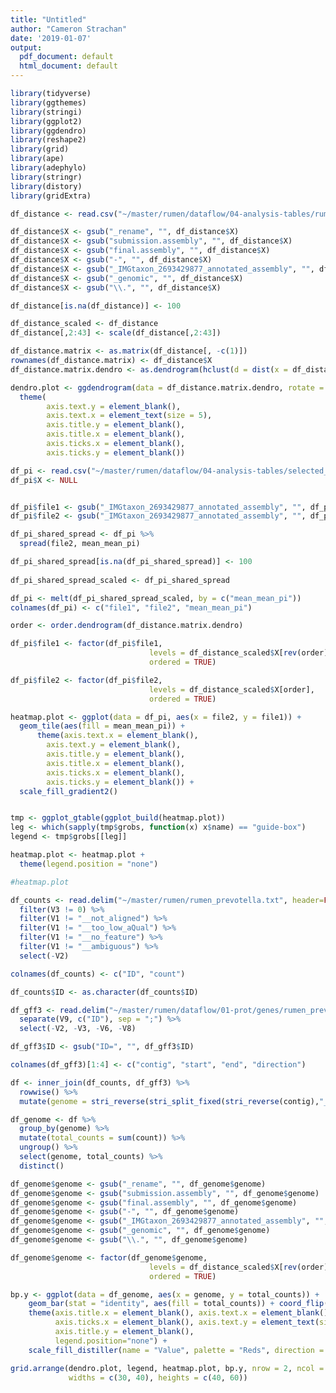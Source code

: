 ```yaml
---
title: "Untitled"
author: "Cameron Strachan"
date: '2019-01-07'
output:
  pdf_document: default
  html_document: default
---
```


```r
library(tidyverse)
library(ggthemes)
library(stringi)
library(ggplot2)
library(ggdendro)
library(reshape2)
library(grid)
library(ape)
library(adephylo)
library(stringr)
library(distory)
library(gridExtra)
```

```r
df_distance <- read.csv("~/master/rumen/dataflow/04-analysis-tables/rumen_prevotella_checkMtree_distance.csv") 

df_distance$X <- gsub("_rename", "", df_distance$X)
df_distance$X <- gsub("submission.assembly", "", df_distance$X)
df_distance$X <- gsub("final.assembly", "", df_distance$X)
df_distance$X <- gsub("-", "", df_distance$X)
df_distance$X <- gsub("_IMGtaxon_2693429877_annotated_assembly", "", df_distance$X)
df_distance$X <- gsub("_genomic", "", df_distance$X)
df_distance$X <- gsub("\\.", "", df_distance$X)

df_distance[is.na(df_distance)] <- 100

df_distance_scaled <- df_distance
df_distance[,2:43] <- scale(df_distance[,2:43])

df_distance.matrix <- as.matrix(df_distance[, -c(1)])
rownames(df_distance.matrix) <- df_distance$X
df_distance.matrix.dendro <- as.dendrogram(hclust(d = dist(x = df_distance.matrix)))

dendro.plot <- ggdendrogram(data = df_distance.matrix.dendro, rotate = FALSE) +
  theme(
        axis.text.y = element_blank(),
        axis.text.x = element_text(size = 5),
        axis.title.y = element_blank(),
        axis.title.x = element_blank(),
        axis.ticks.x = element_blank(),
        axis.ticks.y = element_blank()) 
```

```r
df_pi <- read.csv("~/master/rumen/dataflow/04-analysis-tables/selected_genomes_sharedPI.csv")
df_pi$X <- NULL


df_pi$file1 <- gsub("_IMGtaxon_2693429877_annotated_assembly", "", df_pi$file1)
df_pi$file2 <- gsub("_IMGtaxon_2693429877_annotated_assembly", "", df_pi$file2)
```

```r
df_pi_shared_spread <- df_pi %>%
  spread(file2, mean_mean_pi)

df_pi_shared_spread[is.na(df_pi_shared_spread)] <- 100
 
df_pi_shared_spread_scaled <- df_pi_shared_spread
```

```r
df_pi <- melt(df_pi_shared_spread_scaled, by = c("mean_mean_pi"))
colnames(df_pi) <- c("file1", "file2", "mean_mean_pi")

order <- order.dendrogram(df_distance.matrix.dendro)

df_pi$file1 <- factor(df_pi$file1,
                               levels = df_distance_scaled$X[rev(order)], 
                               ordered = TRUE)

df_pi$file2 <- factor(df_pi$file2,
                               levels = df_distance_scaled$X[order], 
                               ordered = TRUE)

heatmap.plot <- ggplot(data = df_pi, aes(x = file2, y = file1)) +
  geom_tile(aes(fill = mean_mean_pi)) +
      theme(axis.text.x = element_blank(),  
        axis.text.y = element_blank(),
        axis.title.y = element_blank(),
        axis.title.x = element_blank(),
        axis.ticks.x = element_blank(),
        axis.ticks.y = element_blank()) +
  scale_fill_gradient2() 


tmp <- ggplot_gtable(ggplot_build(heatmap.plot))
leg <- which(sapply(tmp$grobs, function(x) x$name) == "guide-box")
legend <- tmp$grobs[[leg]]

heatmap.plot <- heatmap.plot +
  theme(legend.position = "none")

#heatmap.plot
```

```r
df_counts <- read.delim("~/master/rumen/rumen_prevotella.txt", header=FALSE) %>%
  filter(V3 != 0) %>%
  filter(V1 != "__not_aligned") %>%
  filter(V1 != "__too_low_aQual") %>%
  filter(V1 != "__no_feature") %>%
  filter(V1 != "__ambiguous") %>%
  select(-V2)

colnames(df_counts) <- c("ID", "count")

df_counts$ID <- as.character(df_counts$ID)

df_gff3 <- read.delim("~/master/rumen/dataflow/01-prot/genes/rumen_prevotella.gff3", header=FALSE, comment.char="#") %>%
  separate(V9, c("ID"), sep = ";") %>%
  select(-V2, -V3, -V6, -V8)

df_gff3$ID <- gsub("ID=", "", df_gff3$ID)

colnames(df_gff3)[1:4] <- c("contig", "start", "end", "direction")

df <- inner_join(df_counts, df_gff3) %>%
  rowwise() %>%
  mutate(genome = stri_reverse(stri_split_fixed(stri_reverse(contig),"_",n = 2)[[1]][2]))

df_genome <- df %>%
  group_by(genome) %>%
  mutate(total_counts = sum(count)) %>%
  ungroup() %>%
  select(genome, total_counts) %>%
  distinct()

df_genome$genome <- gsub("_rename", "", df_genome$genome)
df_genome$genome <- gsub("submission.assembly", "", df_genome$genome)
df_genome$genome <- gsub("final.assembly", "", df_genome$genome)
df_genome$genome <- gsub("-", "", df_genome$genome)
df_genome$genome <- gsub("_IMGtaxon_2693429877_annotated_assembly", "", df_genome$genome)
df_genome$genome <- gsub("_genomic", "", df_genome$genome)
df_genome$genome <- gsub("\\.", "", df_genome$genome)

df_genome$genome <- factor(df_genome$genome,
                               levels = df_distance_scaled$X[rev(order)], 
                               ordered = TRUE)

bp.y <- ggplot(data = df_genome, aes(x = genome, y = total_counts)) + 
    geom_bar(stat = "identity", aes(fill = total_counts)) + coord_flip() + theme_gray() +
    theme(axis.title.x = element_blank(), axis.text.x = element_blank(),
          axis.ticks.x = element_blank(), axis.text.y = element_text(size = 12), 
          axis.title.y = element_blank(),
          legend.position="none") +
    scale_fill_distiller(name = "Value", palette = "Reds", direction = 1) 
```



```r

grid.arrange(dendro.plot, legend, heatmap.plot, bp.y, nrow = 2, ncol = 2, 
             widths = c(30, 40), heights = c(40, 60))
```